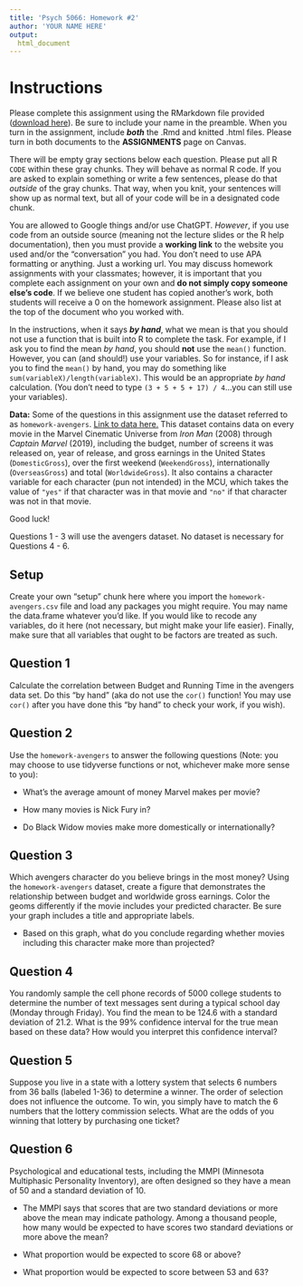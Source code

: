 ```yaml
---
title: 'Psych 5066: Homework #2'
author: 'YOUR NAME HERE'
output: 
  html_document
---
```


# Instructions

Please complete this assignment using the RMarkdown file provided (<a href="homework_2.Rmd" download="homework_2.Rmd">download here</a>). Be sure to include your name in the preamble. When you turn in the assignment, include **_both_** the .Rmd and knitted .html files. Please turn in both documents to the **ASSIGNMENTS** page on Canvas.

There will be empty gray sections below each question. Please put all R `CODE` within these gray chunks. They will behave as normal R code. If you are asked to explain something or write a few sentences, please do that *outside* of the gray chunks. That way, when you knit, your sentences will show up as normal text, but all of your code will be in a designated code chunk.

You are allowed to Google things and/or use ChatGPT. *However*, if you use code from an outside source (meaning not the lecture slides or the R help documentation), then you must provide a **working link** to the website you used and/or the "conversation" you had. You don't need to use APA formatting or anything. Just a working url. You may discuss homework assignments with your classmates; however, it is important that you complete each assignment on your own and **do not simply copy someone else’s code**. If we believe one student has copied another’s work, both students will receive a 0 on the homework assignment. Please also list at the top of the document who you worked with. 

In the instructions, when it says **_by hand_**, what we mean is that you should not use a function that is built into R to complete the task. For example, if I ask you to find the mean *by hand*, you should **not** use the `mean()` function. However, you can (and should!) use your variables. So for instance, if I ask you to find the `mean()` by hand, you may do something like `sum(variableX)/length(variableX)`. This would be an appropriate *by hand* calculation. (You don't need to type `(3 + 5 + 5 + 17) / 4`...you can still use your variables). 

**Data:** Some of the questions in this assignment use the dataset referred to as `homework-avengers`. [Link to data here.](homework-avengers.csv) This dataset contains data on every movie in the Marvel Cinematic Universe from *Iron Man* (2008) through *Captain Marvel* (2019), including the budget, number of screens it was released on, year of release, and gross earnings in the United States (`DomesticGross`), over the first weekend (`WeekendGross`), internationally (`OverseasGross`) and total (`WorldwideGross`). It also contains a character variable for each character (pun not intended) in the MCU, which takes the value of `"yes"` if that character was in that movie and `"no"` if that character was not in that movie.


Good luck!

Questions 1 - 3 will use the avengers dataset. No dataset is necessary for Questions 4 - 6. 

## Setup
Create your own "setup" chunk here where you import the `homework-avengers.csv` file and load any packages you might require. You may name the data.frame whatever you'd like. If you would like to recode any variables, do it here (not necessary, but might make your life easier). Finally, make sure that all variables that ought to be factors are treated as such.

 
## Question 1 
Calculate the correlation between Budget and Running Time in the avengers data set. Do this "by hand" (aka do not use the `cor()` function! You may use `cor()` after you have done this "by hand" to check your work, if you wish). 

## Question 2
Use the `homework-avengers` to answer the following questions (Note: you may choose to use tidyverse functions or not, whichever make more sense to you):

* What's the average amount of money Marvel makes per movie?

* How many movies is Nick Fury in?

* Do Black Widow movies make more domestically or internationally?

## Question 3

Which avengers character do you believe brings in the most money? Using the `homework-avengers` dataset, create a figure that demonstrates the relationship between budget and worldwide gross earnings. Color the geoms differently if the movie includes your predicted character. Be sure your graph includes a title and appropriate labels. 

* Based on this graph, what do you conclude regarding whether movies including this character make more than projected? 


## Question 4

You randomly sample the cell phone records of 5000 college students to determine the number of text messages sent during a typical school day (Monday through Friday). You find the mean to be 124.6 with a standard deviation of 21.2. What is the 99% confidence interval for the true mean based on these data? How would you interpret this confidence interval?


## Question 5

Suppose you live in a state with a lottery system that selects 6 numbers from 36 balls (labeled 1-36) to determine a winner. The order of selection does not influence the outcome. To win, you simply have to match the 6 numbers that the lottery commission selects. What are the odds of you winning that lottery by purchasing one ticket?


## Question 6

Psychological and educational tests, including the MMPI (Minnesota Multiphasic Personality Inventory), are often designed so they have a mean of 50 and a standard deviation of 10.

* The MMPI says that scores that are two standard deviations or more above the mean may indicate pathology. Among a thousand people, how many would be expected to have scores two standard deviations or more above the mean?

* What proportion would be expected to score 68 or above?

* What proportion would be expected to score between 53 and 63?